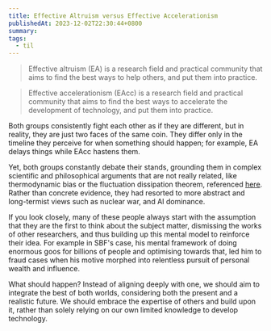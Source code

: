 ```yaml
---
title: Effective Altruism versus Effective Accelerationism
publishedAt: 2023-12-02T22:30:44+0800
summary:
tags:
  - til
---
```


> Effective altruism (EA) is a research field and practical community that aims to find the best ways to help others, and put them into practice.

> Effective accelerationism (EAcc) is a research field and practical community that aims to find the best ways to accelerate the development of technology, and put them into practice.

Both groups consistently fight each other as if they are different, but in reality, they are just two faces of the same coin.
They differ only in the timeline they perceive for when something should happen; for example, EA delays things while EAcc hastens them.

Yet, both groups constantly debate their stands, grounding them in complex scientific and philosophical arguments
that are not really related, like thermodynamic bias or the fluctuation dissipation theorem, referenced [here](https://beff.substack.com/p/notes-on-eacc-principles-and-tenets).
Rather than concrete evidence, they had resorted to more abstract and long-termist views such as nuclear war, and AI dominance.

If you look closely, many of these people always start with the assumption that they are the first to think about the subject matter, dismissing the works of other researchers, and thus building up
this mental model to reinforce their idea. For example in SBF's case, his mental framework of doing enormous goos for billions of people and optimising towards that, led him to fraud cases when his motive
morphed into relentless pursuit of personal wealth and influence.

What should happen? Instead of aligning deeply with one, we should aim to integrate the best of both worlds, considering both the present and a realistic future.
We should embrace the expertise of others and build upon it, rather than solely relying on our own limited knowledge to develop technology.

